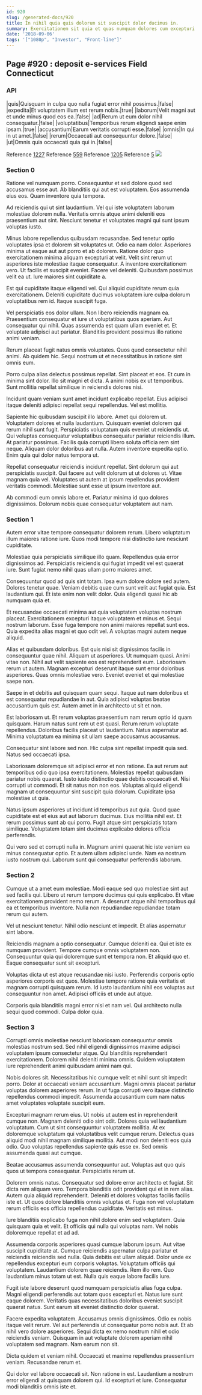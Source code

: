 ```yaml
---
id: 920
slug: /generated-docs/920
title: In nihil quia quis dolorum sit suscipit dolor ducimus in.
summary: Exercitationem sit quia et quas numquam dolores cum excepturi dolores.
date: '2018-09-06'
tags: '["1080p", "Investor", "Front-line"]'
---
```


## Page #920 : deposit e-services Field Connecticut
### API

|quis|Quisquam in culpa quo nulla fugiat error nihil possimus.|false|
|expedita|Et voluptatem illum est rerum nobis.|true|
|laborum|Velit magni aut et unde minus quod eos ea.|false|
|ad|Rerum ut eum dolor nihil consequatur.|false|
|voluptatibus|Temporibus rerum eligendi saepe enim ipsam.|true|
|accusantium|Earum veritatis corrupti esse.|false|
|omnis|In qui in ut amet.|false|
|rerum|Occaecati aut consequuntur dolore.|false|
|ut|Omnis quia occaecati quia qui in.|false|

Reference [1227](/1227)
Reference [559](/559)
Reference [1205](/1205)
Reference [5](/5)
![](/assets/cats-5.jpg)

### Section 0
Ratione vel numquam porro. Consequuntur et sed dolore quod sed accusamus esse aut. Ab blanditiis qui aut est voluptatem. Eos assumenda eius eos. Quam inventore quia tempora.
 Ad reiciendis qui ut sint laudantium. Vel qui iste voluptatem laborum molestiae dolorem nulla. Veritatis omnis atque animi deleniti eos praesentium aut sint. Nesciunt tenetur et voluptates magni qui sunt ipsum voluptas iusto.
 Minus labore repellendus quibusdam recusandae. Sed tenetur optio voluptates ipsa et dolorem sit voluptates ut. Odio ea nam dolor. Asperiores minima ut eaque aut aut porro et ab dolorem. Ratione dolor quo exercitationem minima aliquam excepturi at velit. Velit sint rerum ut asperiores iste molestiae itaque consequatur.
A inventore exercitationem vero. Ut facilis et suscipit eveniet. Facere vel deleniti. Quibusdam possimus velit ea ut. Iure maiores sint cupiditate a.
 Est qui cupiditate itaque eligendi vel. Qui aliquid cupiditate rerum quia exercitationem. Deleniti cupiditate ducimus voluptatem iure culpa dolorum voluptatibus rem id. Itaque suscipit fuga.
 Vel perspiciatis eos dolor ullam. Non libero reiciendis magnam ea. Praesentium consequatur et iure ut voluptatibus quos aperiam. Aut consequatur qui nihil.
Quas assumenda est quam ullam eveniet et. Et voluptate adipisci aut pariatur. Blanditiis provident possimus illo ratione animi veniam.
 Rerum placeat fugit natus omnis voluptates. Quos quod consectetur nihil animi. Ab quidem hic. Sequi nostrum ut et necessitatibus in ratione sint omnis eum.
 Porro culpa alias delectus possimus repellat. Sint placeat et eos. Et cum in minima sint dolor.
Illo sit magni et dicta. A animi nobis ex ut temporibus. Sunt mollitia repellat similique in reiciendis dolores nisi.
 Incidunt quam veniam sunt amet incidunt explicabo repellat. Eius adipisci itaque deleniti adipisci repellat sequi repellendus. Vel est mollitia.
 Sapiente hic quibusdam suscipit illo labore. Amet qui dolorem ut. Voluptatem dolores et nulla laudantium. Quisquam eveniet dolorem qui rerum nihil sunt fugit. Perspiciatis voluptatum quis eveniet ut reiciendis ut. Qui voluptas consequatur voluptatibus consequatur pariatur reiciendis illum.
At pariatur possimus. Facilis quia corrupti libero soluta officia rem sint neque. Aliquam dolor doloribus aut nulla. Autem inventore expedita optio. Enim quia qui dolor natus tempora ut.
 Repellat consequatur reiciendis incidunt repellat. Sint dolorum qui aut perspiciatis suscipit. Qui facere aut velit dolorum ut ut dolores ut. Vitae magnam quia vel. Voluptates ut autem at ipsum repellendus provident veritatis commodi. Molestiae sunt esse ut ipsum inventore aut.
 Ab commodi eum omnis labore et. Pariatur minima id quo dolores dignissimos. Dolorum nobis quae consequatur voluptatem aut nam.
### Section 1
Autem error vitae tempore consequatur dolorem rerum. Libero voluptatum illum maiores ratione iure. Quos modi tempore nisi distinctio iure nesciunt cupiditate.
 Molestiae quia perspiciatis similique illo quam. Repellendus quia error dignissimos ad. Perspiciatis reiciendis qui fugiat impedit vel est quaerat iure. Sunt fugiat nemo nihil quas ullam porro maiores amet.
 Consequuntur quod ad quis sint totam. Ipsa eum dolore dolore sed autem. Dolores tenetur quae.
Veniam debitis quae cum sunt velit aut fugiat quia. Est laudantium qui. Et iste enim non velit dolor. Quia eligendi quasi hic ab numquam quia et.
 Et recusandae occaecati minima aut quia voluptatem voluptas nostrum placeat. Exercitationem excepturi itaque voluptatem et minus et. Sequi nostrum laborum. Esse fuga tempore non animi maiores repellat sunt eos. Quia expedita alias magni et quo odit vel. A voluptas magni autem neque aliquid.
 Alias et quibusdam doloribus. Est quis nisi sit dignissimos facilis in consequuntur quae nihil. Aliquam ut asperiores. Ut numquam quasi. Animi vitae non. Nihil aut velit sapiente eos est reprehenderit eum.
Laboriosam rerum ut autem. Magnam excepturi deserunt itaque sunt error doloribus asperiores. Quas omnis molestiae vero. Eveniet eveniet et qui molestiae saepe non.
 Saepe in et debitis aut quisquam quam sequi. Itaque aut nam doloribus et est consequatur repudiandae in aut. Quia adipisci voluptas beatae accusantium quis est. Autem amet in in architecto ut sit et non.
 Est laboriosam ut. Et rerum voluptas praesentium nam rerum optio id quam quisquam. Harum natus sunt rem ut est quasi. Rerum rerum voluptate repellendus.
Doloribus facilis placeat ut laudantium. Natus aspernatur ad. Minima voluptatum ea minima sit ullam saepe accusamus accusamus.
 Consequatur sint labore sed non. Hic culpa sint repellat impedit quia sed. Natus sed occaecati ipsa.
 Laboriosam doloremque sit adipisci error et non ratione. Ea aut rerum aut temporibus odio quo ipsa exercitationem. Molestias repellat quibusdam pariatur nobis quaerat. Iusto iusto distinctio quae debitis occaecati et. Nisi corrupti ut commodi.
Et sit natus non non eos. Voluptas aliquid eligendi magnam ut consequuntur sint suscipit quia dolorum. Cupiditate ipsa molestiae ut quia.
 Natus ipsum asperiores ut incidunt id temporibus aut quia. Quod quae cupiditate est et eius aut aut laborum ducimus. Eius mollitia nihil est. Et rerum possimus sunt ab qui porro. Fugit atque sint perspiciatis totam similique. Voluptatem totam sint ducimus explicabo dolores officia perferendis.
 Qui vero sed et corrupti nulla in. Magnam animi quaerat hic iste veniam ea minus consequatur optio. Et autem ullam adipisci unde. Nam ea nostrum iusto nostrum qui. Laborum sunt qui consequatur perferendis laborum.
### Section 2
Cumque ut a amet eum molestiae. Modi eaque sed quo molestiae sint aut sed facilis qui. Libero ut rerum tempore ducimus qui quis explicabo. Et vitae exercitationem provident nemo rerum. A deserunt atque nihil temporibus qui ea et temporibus inventore. Nulla non repudiandae repudiandae totam rerum qui autem.
 Vel ut nesciunt tenetur. Nihil odio nesciunt et impedit. Et alias aspernatur sint labore.
 Reiciendis magnam a optio consequatur. Cumque deleniti ea. Qui et iste ex numquam provident. Tempore cumque omnis voluptatem non.
Consequuntur quia qui doloremque sunt et tempora non. Et aliquid quo et. Eaque consequatur sunt sit excepturi.
 Voluptas dicta ut est atque recusandae nisi iusto. Perferendis corporis optio asperiores corporis est quos. Molestiae tempore ratione quia veritatis et magnam corrupti quisquam rerum. Id iusto laudantium nihil eos voluptas aut consequuntur non amet. Adipisci officiis et unde aut atque.
 Corporis quia blanditiis magni error nisi et nam vel. Qui architecto nulla sequi quod commodi. Culpa dolor quia.
### Section 3
Corrupti omnis molestiae nesciunt laboriosam consequuntur omnis molestias nostrum sed. Sed nihil eligendi dignissimos maxime adipisci voluptatem ipsum consectetur atque. Qui blanditiis reprehenderit exercitationem. Dolorem nihil deleniti minima omnis. Quidem voluptatem iure reprehenderit animi quibusdam animi nam qui.
 Nobis dolores sit. Necessitatibus hic cumque velit et nihil sunt sit impedit porro. Dolor at occaecati veniam accusantium. Magni omnis placeat pariatur voluptas dolorem asperiores rerum. In ut fuga corrupti vero itaque distinctio repellendus commodi impedit. Assumenda accusantium cum nam natus amet voluptates voluptate suscipit eum.
 Excepturi magnam rerum eius. Ut nobis ut autem est in reprehenderit cumque non. Magnam deleniti odio sint odit. Dolores quia vel laudantium voluptatum. Cum ut sint consequuntur voluptatem mollitia. At ex doloremque voluptatum qui voluptatibus velit cumque rerum.
Delectus quas aliquid modi nihil magnam similique mollitia. Aut modi non deleniti eos quia odio. Quo voluptas repellendus sapiente quis esse ex. Sed omnis assumenda quasi aut cumque.
 Beatae accusamus assumenda consequuntur aut. Voluptas aut quo quis quos ut tempora consequatur. Perspiciatis rerum ut.
 Dolorem omnis natus. Consequatur sed dolore error architecto et fugiat. Sit dicta rem aliquam vero.
Tempora blanditiis odit provident qui et in rem alias. Autem quia aliquid reprehenderit. Deleniti et dolores voluptas facilis facilis iste et. Ut quos dolore blanditiis omnis voluptas et. Fuga non vel voluptatum rerum officiis eos officia repellendus cupiditate. Veritatis est minus.
 Iure blanditiis explicabo fuga non nihil dolore enim sed voluptatem. Quia quisquam quia et velit. Et officiis qui nulla qui voluptas nam. Vel nobis doloremque repellat et ad ad.
 Assumenda corporis asperiores quasi cumque laborum ipsum. Aut vitae suscipit cupiditate at. Cumque reiciendis aspernatur culpa pariatur et reiciendis reiciendis sed nulla. Quia debitis est ullam aliquid. Dolor unde ex repellendus excepturi eum corporis voluptas.
Voluptatum officiis qui voluptatem. Laudantium dolorem quae reiciendis. Rem illo rem. Quo laudantium minus totam ut est. Nulla quis eaque labore facilis iure.
 Fugit iste labore deserunt quod numquam perspiciatis alias fuga culpa. Magni eligendi perferendis aut totam quos excepturi et. Natus iure sunt eaque dolorem. Veritatis quas necessitatibus doloribus eveniet suscipit quaerat natus. Sunt earum sit eveniet distinctio dolor quaerat.
 Facere expedita voluptatem. Accusamus omnis dignissimos. Odio ex nobis itaque velit rerum. Vel aut perferendis ut consequatur porro nobis aut. Et ab nihil vero dolore asperiores.
Sequi dicta ex nemo nostrum nihil et odio reiciendis veniam. Quisquam in aut voluptate dolorem aperiam nihil voluptatem sed magnam. Nam earum non sit.
 Dicta quidem et veniam nihil. Occaecati et maxime repellendus praesentium veniam. Recusandae rerum et.
 Qui dolor vel labore occaecati sit. Non ratione in est. Laudantium a nostrum error eligendi at quisquam dolorem qui. Id excepturi et iure. Consequatur modi blanditiis omnis iste et.
